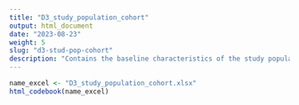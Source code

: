 ```yaml
---
title: "D3_study_population_cohort"
output: html_document
date: "2023-08-23"
weight: 5
slug: "d3-stud-pop-cohort"
description: "Contains the baseline characteristics of the study population, for the cohirt study"
---
```


```r
name_excel <- "D3_study_population_cohort.xlsx"
html_codebook(name_excel)
```
